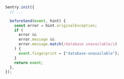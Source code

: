```javascript
Sentry.init({
  // ...

  beforeSend(event, hint) {
    const error = hint.originalException;
    if (
      error &&
      error.message &&
      error.message.match(/database unavailable/i)
    ) {
      event.fingerprint = ["database-unavailable"];
    }
    return event;
  },
});
```
